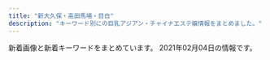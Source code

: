 ```yaml
---
title: "新大久保・高田馬場・目白"
description: "キーワード別にの巨乳アジアン・チャイナエステ嬢情報をまとめました。"
---
```


新着画像と新着キーワードをまとめています。
2021年02月04日の情報です。

<DmmAffiliateIns />
<KeywordTable
  shops={
    [
    {
        "station": "JR\u9ad8\u7530\u99ac\u5834\u99c5\u65e9\u7a32\u7530\u53e3",
        "keywords": {
            "C": 18,
            "86": 3,
            "83": 3
        },
        "img_links": [
            "http://familiar.ests.jp/images/news.png",
            "http://familiar.ests.jp/images/s_staff.png",
            "http://familiar.ests.jp/images/staff_bj1s.png",
            "http://familiar.ests.jp/photos/sites/33/2019/09/2019092318545965.jpg",
            "http://familiar.ests.jp/images/staff_bj4s.png",
            "http://familiar.ests.jp/photos/sites/33/2019/07/2019073009094778.jpg",
            "http://familiar.ests.jp/images/s_link.png",
            "http://familiar.ests.jp/images/service.jpg",
            "http://familiar.ests.jp/images/acc.png",
            "http://familiar.ests.jp/images/mobile.jpg",
            "http://familiar.ests.jp/photos/sites/33/2019/09/2019092718570723.jpg",
            "http://familiar.ests.jp/photos/sites/33/2020/10/2020101901153954.jpg",
            "http://familiar.ests.jp/images/top.jpg",
            "http://familiar.ests.jp/images/info.png",
            "http://familiar.ests.jp/photos/sites/33/2019/09/2019092718554568.jpg",
            "http://familiar.ests.jp/photos/sites/33/2020/10/2020101409554799.jpg",
            "http://familiar.ests.jp/images/bian.jpg",
            "http://familiar.ests.jp/images/s_service.png",
            "http://familiar.ests.jp/images/nei_bj1.png"
        ],
        "name": "\u99ac\u5834one",
        "url": "http://familiar.ests.jp/"
    },
    {
        "url": "http://www.enchuen.com/",
        "img_links": [
            "http://www.enchuen.com/images/img_service07.png",
            "http://www.enchuen.com/images/img_service05.png",
            "http://www.enchuen.com/images/btn_gnavi05_no.png",
            "http://www.enchuen.com/images/tw_header.png",
            "http://www.enchuen.com/images/h2_contact.png",
            "http://www.enchuen.com/images/img_slider01.png",
            "http://www.enchuen.com/images/h2_servicecontents.png",
            "http://www.enchuen.com/images/btn_gnavi06_no.png",
            "http://www.enchuen.com/images/icon_eng.png",
            "http://www.enchuen.com/images/img_service02.png",
            "http://www.enchuen.com/images/top_slider4.jpg",
            "http://www.enchuen.com/images/img_comimgsoon.jpg",
            "http://www.enchuen.com/images/interior02_s.jpg",
            "http://www.enchuen.com/images/h2_information.png",
            "http://www.enchuen.com/images/h2_twitter.png",
            "http://www.enchuen.com/images/top_slider1.jpg",
            "http://www.enchuen.com/images/img_service04.png",
            "http://www.enchuen.com/images/top_slider3.jpg",
            "http://www.enchuen.com/images/ins_footer.png",
            "http://www.enchuen.com/images/h2_alliancegide2.png",
            "http://www.enchuen.com/images/h2_instagam.png",
            "http://www.enchuen.com/images/pickmessage01.png",
            "http://www.enchuen.com/images/h2_link01.png",
            "http://www.enchuen.com/images/interior03_s.jpg",
            "http://www.enchuen.com/images/h2_qa.png",
            "http://www.enchuen.com/images/img_aromaoil.png",
            "http://www.enchuen.com/images/img_service01.png",
            "http://www.enchuen.com/images/top_slider6.jpg",
            "http://www.enchuen.com/images/top_slider5.jpg",
            "http://www.enchuen.com/images/interior01.jpg",
            "http://www.enchuen.com/images/h2_linkban.png",
            "http://www.enchuen.com/images/img_service03.png",
            "http://www.enchuen.com/images/therapist_yume_s.jpg",
            "http://www.enchuen.com/images/therapist_yona_s.jpg",
            "http://www.enchuen.com/images/img_slider03.png",
            "http://www.enchuen.com/images/img_slider02.png",
            "http://www.enchuen.com/images/therapist_noa_s.jpg",
            "http://www.enchuen.com/images/h2_alliancegide.png",
            "http://www.enchuen.com/images/interior04_s.jpg",
            "http://www.enchuen.com/images/mail_header.png",
            "http://www.enchuen.com/images/tel_header.png",
            "http://www.enchuen.com/images/interior02.jpg",
            "http://www.enchuen.com/images/icon_chi.png",
            "http://www.enchuen.com/images/ban-tel.png",
            "http://www.enchuen.com/images/top_slider2.jpg",
            "http://www.enchuen.com/images/pagetop.png",
            "http://www.enchuen.com/images/ins_header.png",
            "http://www.enchuen.com/images/interior04.jpg",
            "http://www.enchuen.com/images/therapist_yona.jpg",
            "http://www.enchuen.com/images/interior01_s.jpg",
            "http://www.enchuen.com/images/btn_gnavi04_no.png",
            "http://www.enchuen.com/images/tw_footer.png",
            "http://www.enchuen.com/images/therapist_kaori.jpg",
            "http://www.enchuen.com/images/interior03.jpg",
            "http://www.enchuen.com/images/btn_gnavi01_no.png",
            "http://www.enchuen.com/images/therapist_noa.jpg",
            "http://www.enchuen.com/images/btn_gnavi03_no.png",
            "http://www.enchuen.com/images/q_qa.png",
            "http://www.enchuen.com/images/a_qa.png",
            "http://www.enchuen.com/images/therapist_kaori_s.jpg",
            "http://www.enchuen.com/images/btn_gnavi02_no.png",
            "http://www.enchuen.com/images/therapist_yume.jpg",
            "http://www.enchuen.com/images/mess_footer.png",
            "http://www.enchuen.com/images/img_service06.png",
            "http://www.enchuen.com/images/h2_alltherapist.png"
        ],
        "name": "\u7e01\u4e2d\u7e01\uff5e\u3048\u3093\u3061\u3085\u3046\u3048\u3093\uff5e",
        "keywords": {
            "C": 4
        },
        "station": "JR\u65b0\u5927\u4e45\u4fdd\u99c5"
    },
    {
        "img_links": [
            "http://www.y-rlx.site/images/staff_09.jpg",
            "http://www.y-rlx.site/images/rec_09.jpg",
            "http://www.y-rlx.site/images/upload/thumb/c69d7050fbdbb36f.jpg",
            "http://www.y-rlx.site/girl/02.jpg",
            "http://www.y-rlx.site/images/index_11.jpg",
            "http://www.y-rlx.site/images/index_20.jpg",
            "http://www.y-rlx.site/images/upload/thumb/ed8b0cbb7323414a.jpg",
            "http://www.y-rlx.site/images/index_08.jpg",
            "http://www.y-rlx.site/images/upload/thumb/32d5587b116ac0d3.jpg",
            "http://www.y-rlx.site/girl/04.jpg",
            "http://www.y-rlx.site/images/index_04.jpg",
            "http://www.y-rlx.site/images/upload/thumb/e8190e2180eba7c5.jpg",
            "http://www.y-rlx.site/images/upload/thumb/2c7fdde9ad97892b.jpg",
            "http://www.y-rlx.site/images/index_05.jpg",
            "http://www.y-rlx.site/images/index_03.jpg",
            "http://www.y-rlx.site/images/index_10.jpg",
            "http://www.y-rlx.site/girl/03.jpg",
            "http://www.y-rlx.site/images/index_01.jpg",
            "http://www.y-rlx.site/images/info_09.jpg",
            "http://www.y-rlx.site/images/index_02.jpg",
            "http://www.y-rlx.site/images/index_06.jpg",
            "http://www.y-rlx.site/images/index_07.jpg",
            "http://www.y-rlx.site/images/upload/thumb/02b4e6896e30ae85.jpg",
            "http://y-rlx.site/images/index_07.jpg",
            "http://www.y-rlx.site/images/upload/thumb/55cf68e3bb41cd32.jpg",
            "http://www.y-rlx.site/images/index_19.jpg",
            "http://www.y-rlx.site/images/upload/thumb/90f9ae2f9ed02731.jpg",
            "http://www.y-rlx.site/images/rec.jpg",
            "http://www.y-rlx.site/girl/05.jpg",
            "http://www.y-rlx.site/images/upload/thumb/0fba3207fb3c4467.jpg",
            "http://www.y-rlx.site/images/index_15.jpg",
            "http://www.y-rlx.site/images/upload/thumb/a68ab8e424f84e24.jpg",
            "http://www.y-rlx.site/images/upload/thumb/09ac55d22a602603.jpg",
            "http://www.y-rlx.site/images/index_13.jpg",
            "http://www.y-rlx.site/images/index_09.jpg",
            "http://www.y-rlx.site/girl/01.jpg",
            "http://www.y-rlx.site/images/upload/thumb/e0a26e58e17a1416.jpg",
            "http://www.y-rlx.site/images/info.jpg",
            "http://y-rlx.site/images/index_04.jpg",
            "http://www.y-rlx.site/images/index_18.jpg",
            "http://www.y-rlx.site/images/card.jpg"
        ],
        "station": "JR\u9ad8\u7530\u99ac\u5834\u99c5\u65e9\u7a32\u7530\u53e3",
        "name": "\u60a0\u30a8\u30b9\u30c6",
        "url": "http://www.y-rlx.site/",
        "keywords": {
            "D": 1,
            "C": 6,
            "89": 1,
            "88": 2,
            "87": 4
        }
    },
    {
        "url": "http://aes-treat.com/",
        "keywords": {
            "C": 35
        },
        "name": "Lovely Heart \u5927\u4e45\u4fdd\u5225\u9928",
        "station": "JR\u5927\u4e45\u4fdd\u99c5\u5317\u53e3",
        "img_links": [
            "http://aes-treat.com/scdl/staff/10901mb.jpg",
            "http://aes-treat.com/scdl/staff/11081.jpg",
            "http://aes-treat.com/scdl/staff/10771mb.jpg",
            "http://aes-treat.com/scdl/staff/11091mb.jpg",
            "http://aes-treat.com/scdl/staff/10941mb.jpg",
            "http://aes-treat.com/scdl/staff/10651.jpg",
            "http://aes-treat.com/scdl/staff/11161.jpg",
            "http://aes-treat.com/scdl/staff/10861.jpg",
            "http://aes-treat.com/scdl/staff/11091.jpg",
            "http://aes-treat.com/scdl/staff/10841.jpg",
            "http://aes-treat.com/scdl/staff/10901.jpg",
            "http://aes-treat.com/pic/head.jpg",
            "http://aes-treat.com/scdl/staff/11101.jpg",
            "http://aes-treat.com/img/ttl_sister.png",
            "http://aes-treat.com/scdl/staff/10681mb.jpg",
            "http://aes-treat.com/scdl/staff/11051.jpg",
            "http://aes-treat.com/img/ttl_attbnr.jpg",
            "http://aes-treat.com/scdl/staff/11081mb.jpg",
            "http://aes-treat.com/scdl/staff/11171.jpg",
            "http://aes-treat.com/scdl/staff/11111mb.jpg",
            "http://aes-treat.com/scdl/staff/10171.jpg",
            "http://aes-treat.com/scdl/staff/11151.jpg",
            "http://aes-treat.com/img/ttl_mobile.jpg",
            "http://aes-treat.com/img/ttl_nouka.jpg",
            "http://aes-treat.com/scdl/staff/11131.jpg",
            "http://aes-treat.com/scdl/staff/10861mb.jpg",
            "http://aes-treat.com/scdl/staff/11121mb.jpg",
            "http://aes-treat.com/scdl/staff/10971mb.jpg",
            "http://aes-treat.com/scdl/staff/11121.jpg",
            "http://aes-treat.com/scdl/staff/10902.jpg",
            "http://aes-treat.com/scdl/staff/10981mb.jpg",
            "http://aes-treat.com/scdl/staff/10721.jpg",
            "http://aes-treat.com/scdl/staff/10891.jpg",
            "http://aes-treat.com/img/ttl_staff.png",
            "http://aes-treat.com/scdl/staff/10811mb.jpg",
            "http://aes-treat.com/scdl/staff/10841mb.jpg",
            "http://aes-treat.com/scdl/staff/11051mb.jpg",
            "http://aes-treat.com/scdl/staff/11171mb.jpg",
            "http://aes-treat.com/scdl/staff/10971.jpg",
            "http://aes-treat.com/scdl/staff/10721mb.jpg",
            "http://aes-treat.com/scdl/staff/11041mb.jpg",
            "http://aes-treat.com/scdl/staff/10681.jpg",
            "http://aes-treat.com/scdl/staff/11101mb.jpg",
            "http://aes-treat.com/pic/top2.jpg",
            "http://aes-treat.com/scdl/staff/11111.jpg",
            "http://aes-treat.com/scdl/staff/10842.jpg",
            "http://aes-treat.com/img/system/campaign.jpg",
            "http://aes-treat.com/scdl/staff/10811.jpg",
            "http://aes-treat.com/scdl/staff/10771.jpg",
            "http://aes-treat.com/scdl/staff/10651mb.jpg",
            "http://aes-treat.com/pic/top1.jpg",
            "http://aes-treat.com/scdl/staff/11151mb.jpg",
            "http://aes-treat.com/scdl/staff/11162.jpg",
            "http://aes-treat.com/scdl/staff/10941.jpg",
            "http://aes-treat.com/scdl/staff/10981.jpg",
            "http://aes-treat.com/scdl/staff/10972.jpg",
            "http://aes-treat.com/img/ttl_att.png",
            "http://aes-treat.com/scdl/staff/10171mb.jpg",
            "http://aes-treat.com/i/files/homeimg.jpg",
            "http://aes-treat.com/scdl/staff/10891mb.jpg",
            "http://aes-treat.com/scdl/staff/11041.jpg",
            "http://aes-treat.com/scdl/staff/11131mb.jpg",
            "http://aes-treat.com/scdl/staff/11161mb.jpg"
        ]
    },
    {
        "img_links": [
            "https://est-hana.com/img/girl/thumb/smain1891e9ae2d8752cd8b9474ebd62df9909f9b.jpg",
            "https://est-hana.com/img/material/top_t6.png",
            "https://est-hana.com/img/girl/pickup/topgirl20180526173824.png",
            "https://est-hana.com/img/material/infopanel.png",
            "https://est-hana.com/img/girl/main/smain184149673a0eecbfdaab27d1a016ce6f4281.jpg",
            "https://est-hana.com/img/girl/list/s173_face.jpg",
            "https://est-hana.com/img/girl/main/smain1991a8b144d9cbd006fc9dffdf23ad77de07.jpg",
            "https://est-hana.com/img/girl/pickup/topgirl20140510202547.png",
            "https://est-hana.com/img/material/click_tel_btn.png",
            "https://est-hana.com/img/material/detailwaku.png",
            "https://est-hana.com/img/material/month.png",
            "https://est-hana.com/img/girl/main/smain197153ce52e0264e81a8a42e5d3c84dd833e.jpg",
            "https://est-hana.com/img/material/sys_course1_rev2.png",
            "https://est-hana.com/img/material/day.png",
            "https://est-hana.com/img/girl/thumb/smain19725e2ed7efe2de621955e09d12295a13ee.jpg",
            "https://est-hana.com/img/material/photorenew5.jpg",
            "https://est-hana.com/img/girl/pickup/pickup20191208191053.jpg",
            "https://est-hana.com/img/material/top_t4.png",
            "https://est-hana.com/img/girl/list/s77_list.jpg",
            "https://est-hana.com/img/girl/list/slist191ec56c0d5cc68365ea11e2e52a40272d8.jpg",
            "https://est-hana.com/img/girl/list/s139_face.jpg",
            "https://est-hana.com/img/girl/pickup/pickup20141227182613.jpeg",
            "https://est-hana.com/img/material/topflashimg1.jpg",
            "https://est-hana.com/img/girl/main/smain1901e7f2a11706f93c08ab1eb76c57c0a501.jpg",
            "https://est-hana.com/img/material/massap7.jpg",
            "https://est-hana.com/img/girl/thumb/s180_1.jpg",
            "https://est-hana.com/img/girl/list/slist187110f9d5212fd19d8b8410ec6bff294e6.jpg",
            "https://est-hana.com/img/girl/list/s75_list.jpg",
            "https://est-hana.com/img/girl/thumb/smain1912da4fa2da2e801312734721e1a44d8e19.jpg",
            "https://est-hana.com/img/girl/thumb/smain1871110bf62c88dcefca310cdc127f9b11f2.jpg",
            "https://est-hana.com/img/girl/thumb/s173_2.jpg",
            "https://est-hana.com/img/material/m2.png",
            "https://est-hana.com/img/girl/thumb/smain197153ce52e0264e81a8a42e5d3c84dd833e.jpg",
            "https://est-hana.com/img/girl/pickup/pickup20190121202926.jpg",
            "https://est-hana.com/img/girl/list/slist2012ba9beda1a19f1ba57dcc87485d57321.jpg",
            "https://est-hana.com/img/girl/pickup/topgirl20161016054301.png",
            "https://est-hana.com/img/material/gm6_rollout.png",
            "https://est-hana.com/img/girl/pickup/topgirl20190528141109.png",
            "https://est-hana.com/img/girl/thumb/smain1913da4fa2da2e801312734721e1a44d8e19.jpg",
            "https://est-hana.com/img/material/sys_option.png",
            "https://est-hana.com/img/material/top_t5.png",
            "https://est-hana.com/img/girl/main/smain1911ec56c0d5cc68365ea11e2e52a40272d8.jpg",
            "https://est-hana.com/img/girl/thumb/smain184149673a0eecbfdaab27d1a016ce6f4281.jpg",
            "https://est-hana.com/img/girl/list/sface201dc74ab8dea78d771771d5fda7bccc989.jpg",
            "https://est-hana.com/img/girl/list/sface8365230fc40840a020ba3ed47600db4b4a.jpg",
            "https://est-hana.com/img/girl/list/s86_face.jpg",
            "https://est-hana.com/img/girl/pickup/pickup20190227121102.jpg",
            "https://est-hana.com/img/girl/list/s180_face.jpg",
            "https://est-hana.com/img/material/staffdetail_t1.png",
            "https://est-hana.com/img/girl/main/s163_1.jpg",
            "https://est-hana.com/img/girl/main/s75_1.jpg",
            "https://est-hana.com/img/girl/list/slist193a69a1a063a3159e298d18b691542266d.jpg",
            "https://est-hana.com/img/girl/list/s86_list.jpg",
            "https://est-hana.com/img/material/sys_course3_rev1.png",
            "https://est-hana.com/img/girl/main/s77_1.jpg",
            "https://est-hana.com/img/material/photorenew1.jpg",
            "https://est-hana.com/img/material/hosi5.png",
            "https://est-hana.com/img/girl/pickup/pickup20180830201105.jpg",
            "https://est-hana.com/img/girl/list/s173_list.jpg",
            "https://est-hana.com/img/girl/pickup/pickup20190118192257.jpg",
            "https://est-hana.com/img/material/accsess_station.png",
            "https://est-hana.com/img/girl/pickup/pickup20190118192153.jpg",
            "https://est-hana.com/img/girl/list/s88_face.jpg",
            "https://est-hana.com/img/girl/thumb/s86_1.jpg",
            "https://est-hana.com/img/girl/list/s163_face.jpg",
            "https://est-hana.com/img/girl/list/sface110404ef9fc79e2a0a04d64b621c22a0c77.jpg",
            "https://est-hana.com/img/girl/thumb/smain1901e7f2a11706f93c08ab1eb76c57c0a501.jpg",
            "https://est-hana.com/img/material/massap5.jpg",
            "https://est-hana.com/img/material/sframe2014.png",
            "https://est-hana.com/img/material/photorenew3.jpg",
            "https://est-hana.com/img/girl/thumb/s77_1.jpg",
            "https://est-hana.com/img/girl/main/s173_1.jpg",
            "https://est-hana.com/img/material/hosi4.png",
            "https://est-hana.com/img/girl/list/s180_list.jpg",
            "https://est-hana.com/img/girl/list/sface191ec56c0d5cc68365ea11e2e52a40272d8.jpg",
            "https://est-hana.com/img/material/staff_t1rev1.png",
            "https://est-hana.com/img/girl/list/sface193e3a7504f14e2050f14cb6782d72bb46c.jpg",
            "https://est-hana.com/img/material/photorenew2rev1.jpg",
            "https://est-hana.com/img/material/massa_t1.png",
            "https://est-hana.com/img/material/gm3_rollout.png",
            "https://est-hana.com/img/girl/pickup/topgirl20180908131653.png",
            "https://est-hana.com/img/material/massap4.jpg",
            "https://est-hana.com/img/material/d4.png",
            "https://est-hana.com/img/girl/list/s139_list.jpg",
            "https://est-hana.com/img/girl/thumb/smain1911ec56c0d5cc68365ea11e2e52a40272d8.jpg",
            "https://est-hana.com/img/whatnew/20200401min60.jpg",
            "https://est-hana.com/img/girl/main/smain1891e9ae2d8752cd8b9474ebd62df9909f9b.jpg",
            "https://est-hana.com/img/girl/pickup/topgirl20180308214256.png",
            "https://est-hana.com/img/girl/main/smain1931e3a7504f14e2050f14cb6782d72bb46c.jpg",
            "https://est-hana.com/img/material/returnbtn.png",
            "https://est-hana.com/img/material/photorenew4.jpg",
            "https://est-hana.com/img/material/systme_t2.png",
            "https://est-hana.com/img/girl/list/s75_face.jpg",
            "https://est-hana.com/img/girl/list/sface189e9ae2d8752cd8b9474ebd62df9909f9b.jpg",
            "https://est-hana.com/img/girl/main/smain1871110bf62c88dcefca310cdc127f9b11f2.jpg",
            "https://est-hana.com/img/camp/camp20210201.png",
            "https://est-hana.com/img/girl/pickup/pickup20191214162524.jpg",
            "https://est-hana.com/img/girl/list/sface19753ce52e0264e81a8a42e5d3c84dd833e.jpg",
            "https://est-hana.com/img/material/top_t2.png",
            "https://est-hana.com/img/girl/pickup/topgirl20141227182718.png",
            "https://est-hana.com/img/material/gm4_rollout.png",
            "https://est-hana.com/img/girl/list/slist189e9ae2d8752cd8b9474ebd62df9909f9b.jpg",
            "https://est-hana.com/img/girl/list/sface18449673a0eecbfdaab27d1a016ce6f4281.jpg",
            "https://est-hana.com/img/girl/pickup/pickup20180526173711.jpg",
            "https://est-hana.com/img/material/line1.png",
            "https://est-hana.com/img/material/massap3.jpg",
            "https://est-hana.com/img/material/top_t2_img_rev2.jpg",
            "https://est-hana.com/img/girl/thumb/smain193281777917c863b2cd265723b9cb5a3c32.jpg",
            "https://est-hana.com/img/girl/thumb/smain184249673a0eecbfdaab27d1a016ce6f4281.jpg",
            "https://est-hana.com/img/material/top_twitter.png",
            "https://est-hana.com/img/girl/thumb/s77_3.jpg",
            "https://est-hana.com/img/girl/thumb/smain1991a8b144d9cbd006fc9dffdf23ad77de07.jpg",
            "https://est-hana.com/img/girl/main/smain83165230fc40840a020ba3ed47600db4b4a.jpg",
            "https://est-hana.com/img/girl/list/slist18449673a0eecbfdaab27d1a016ce6f4281.jpg",
            "https://est-hana.com/img/material/massap6.jpg",
            "https://est-hana.com/img/girl/list/s77_face.jpg",
            "https://est-hana.com/img/material/gm2_rollout.png",
            "https://est-hana.com/img/whatnew/20200401_mask.jpg",
            "https://est-hana.com/img/girl/list/slist8365230fc40840a020ba3ed47600db4b4a.jpg",
            "https://est-hana.com/img/material/massap1.jpg",
            "https://est-hana.com/img/material/top_t3.png",
            "https://est-hana.com/img/girl/main/s180_1.jpg",
            "https://est-hana.com/img/girl/list/s88_list.jpg",
            "https://est-hana.com/img/girl/list/sface199a8b144d9cbd006fc9dffdf23ad77de07.jpg",
            "https://est-hana.com/img/material/sys_course2_rev2.png",
            "https://est-hana.com/img/girl/list/sface187386757ea62d773ca58e2457fc23b8e13.jpg",
            "https://est-hana.com/img/girl/pickup/pickup20190528135649.jpg",
            "https://est-hana.com/img/material/systme_t1.png",
            "https://est-hana.com/img/girl/thumb/smain1902e7f2a11706f93c08ab1eb76c57c0a501.jpg",
            "https://est-hana.com/img/girl/thumb/s77_2.jpg",
            "https://est-hana.com/img/girl/list/slist199a8b144d9cbd006fc9dffdf23ad77de07.jpg",
            "https://est-hana.com/img/material/staff_t1.png",
            "https://est-hana.com/img/girl/pickup/pickup20181218104555.jpg",
            "https://est-hana.com/img/girl/list/slist19753ce52e0264e81a8a42e5d3c84dd833e.jpg",
            "https://est-hana.com/img/girl/thumb/smain83165230fc40840a020ba3ed47600db4b4a.jpg",
            "https://est-hana.com/img/girl/thumb/s75_1.jpg",
            "https://est-hana.com/img/girl/list/slist110d5ce8a5906e2cdaf90af47c9395e0dff.jpg",
            "https://est-hana.com/img/material/gm5_rollout.png",
            "https://est-hana.com/img/material/sys_etc.png",
            "https://est-hana.com/img/material/w4.png",
            "https://est-hana.com/img/whatnew/20200304.jpg",
            "https://est-hana.com/img/material/massap2.jpg",
            "https://est-hana.com/img/material/gm1_rollout.png",
            "https://est-hana.com/img/girl/thumb/smain1931e3a7504f14e2050f14cb6782d72bb46c.jpg",
            "https://est-hana.com/img/girl/thumb/smain18725b09cd881b1f036f9f4970616c10b474.jpg",
            "https://est-hana.com/img/material/age.png",
            "https://est-hana.com/img/girl/thumb/s163_1.jpg",
            "https://est-hana.com/img/girl/thumb/smain83265230fc40840a020ba3ed47600db4b4a.jpg",
            "https://est-hana.com/img/girl/main/s86_1.jpg",
            "https://est-hana.com/img/material/accsess_picter2.jpg",
            "https://est-hana.com/img/girl/list/slist19053cc33bb85f739f63e84c2ae2c41c2eb.jpg",
            "https://est-hana.com/img/girl/pickup/topgirl20140502225842.png",
            "https://est-hana.com/img/girl/list/sface190e7f2a11706f93c08ab1eb76c57c0a501.jpg",
            "https://est-hana.com/img/girl/thumb/s173_1.jpg",
            "https://est-hana.com/img/girl/list/s163_list.jpg"
        ],
        "url": "https://est-hana.com/",
        "station": "JR\u5927\u4e45\u4fdd\u99c5\u5317\u53e3",
        "name": "\u82b1",
        "keywords": {
            "C": 39,
            "E": 4
        }
    },
    {
        "img_links": [
            "http://www.aromaonly1.com/images/index_07.jpg",
            "http://www.aromaonly1.com/images/index_02.jpg",
            "http://www.aromaonly1.com/uploads/305e7816c9390b899011ef6e82855b7d.jpg",
            "http://www.aromaonly1.com/images/link_10.jpg",
            "http://www.aromaonly1.com/images/index_04.jpg",
            "http://www.aromaonly1.com/images/index_18.jpg",
            "http://www.aromaonly1.com/images/index_15.jpg",
            "http://www.aromaonly1.com/images/index_21.jpg",
            "http://www.aromaonly1.com/uploads/3e6ede4dd71b9611bfc0fc01fff82057.jpg",
            "http://www.aromaonly1.com/uploads/822de08541e5f0a03b8fdd99ac777097.jpg",
            "http://www.aromaonly1.com/images/index_11.jpg",
            "http://www.aromaonly1.com/uploads/66dc68de1f9c001b6f15d52303314efc.jpg",
            "http://www.aromaonly1.com/uploads/56e94a67d1aa4ea89d5f2064a387ab96.jpg",
            "http://www.aromaonly1.com/images/index_08.jpg",
            "http://www.aromaonly1.com/images/index_01.jpg",
            "http://www.aromaonly1.com/images/interior_10.jpg",
            "http://www.aromaonly1.com/uploads/18799c1985ca7d1cd026808323ec51c2.jpg",
            "http://www.aromaonly1.com/uploads/a4bfacdc272e1f3c3ee9884036dbf094.jpg",
            "http://www.aromaonly1.com/uploads/8e9e8b4d89b256773f17dff61368328c.jpg",
            "http://www.aromaonly1.com/uploads/b43afdf6c0db7020b472f89b05664984.jpg",
            "http://www.aromaonly1.com/images/index_12.jpg",
            "http://www.aromaonly1.com/images/index_19.jpg",
            "http://www.aromaonly1.com/uploads/0d74a4af5e268e3562daa56048c13906.jpg",
            "http://www.aromaonly1.com/uploads/6d6161355034da26e622af1b5469296f.jpg",
            "http://www.aromaonly1.com/images/index_17.jpg",
            "http://www.aromaonly1.com/images/girls_10.jpg",
            "http://www.aromaonly1.com/uploads/c24b4a66b959c50d941c227e2167e47a.jpg",
            "http://www.aromaonly1.com/images/fanhui.png",
            "http://www.aromaonly1.com/uploads/33c6d79a06e306e309deefd74daa5ef6.jpg",
            "http://www.aromaonly1.com/images/index_06.jpg",
            "http://www.aromaonly1.com/images/aromaonly1_468x60.png",
            "http://www.aromaonly1.com/uploads/269045fb02ee17a03b99afcdabc449fa.jpg",
            "http://www.aromaonly1.com/images/service_11.jpg",
            "http://www.aromaonly1.com/images/index_16.jpg",
            "http://www.aromaonly1.com/uploads/e01fa669285bc99ba782abfd90a08bb2.jpg",
            "http://www.aromaonly1.com/images/service_10.jpg",
            "http://www.aromaonly1.com/images/index_20.jpg",
            "http://www.aromaonly1.com/uploads/2f5941103973429d3981087968a845a3.jpg",
            "http://www.aromaonly1.com/uploads/5f4083d49285cbe64774b1bd70e86150.jpg",
            "http://www.aromaonly1.com/uploads/ac75f516de3602f2ed5de1d9e2383a35.jpg",
            "http://www.aromaonly1.com/uploads/015cba9c432d730d26583fe998534fa6.jpg",
            "http://www.aromaonly1.com/images/index_03.jpg",
            "http://www.aromaonly1.com/images/index_05.jpg",
            "http://www.aromaonly1.com/images/index_14.jpg",
            "http://www.aromaonly1.com/my_work/images/pic1.png"
        ],
        "station": "JR\u9ad8\u7530\u99ac\u5834\u99c5",
        "name": "NEW ONLY ONE",
        "url": "http://www.aromaonly1.com/",
        "keywords": {
            "C": 3,
            "88": 4,
            "86": 5,
            "E": 2,
            "D": 4
        }
    },
    {
        "name": "\u6c34\u8272-\u30df\u30ba\u30a4\u30ed-",
        "img_links": [
            "http://kobo.mssg.jp/images/staff_5.jpg",
            "http://kobo.mssg.jp/layer/images/top/top_06.jpg",
            "http://kobo.mssg.jp/images/wenzi-staff.png",
            "http://kobo.mssg.jp/images/staff_4.jpg",
            "http://kobo.mssg.jp/images/staff_9a.jpg",
            "http://kobo.mssg.jp/images/top1.jpg",
            "http://kobo.mssg.jp/images/staff_9b.jpg",
            "http://kobo.mssg.jp/images/staff_2a.jpg",
            "http://kobo.mssg.jp/layer/images/top/top_05.jpg",
            "http://kobo.mssg.jp/images/s_info.png",
            "http://kobo.mssg.jp/images/staff_bj1.png",
            "http://kobo.mssg.jp/layer/images/top/top_02.jpg",
            "http://kobo.mssg.jp/layer/images/top/top_04.jpg",
            "http://kobo.mssg.jp/images/top2.jpg",
            "http://kobo.mssg.jp/layer/images/top.jpg",
            "http://kobo.mssg.jp/images/staff_2b.jpg",
            "http://kobo.mssg.jp/images/1.jpg",
            "http://kobo.mssg.jp/layer/images/top/top_08.png",
            "http://kobo.mssg.jp/images/info.png",
            "http://kobo.mssg.jp/layer/images/top/top_01.jpg",
            "http://kobo.mssg.jp/images/staff_bj4.png",
            "http://kobo.mssg.jp/images/staff_8a.jpg",
            "http://kobo.mssg.jp/images/staff_8.jpg",
            "http://kobo.mssg.jp/images/staff_10a.jpg",
            "http://kobo.mssg.jp/layer/images/top/top_03.jpg"
        ],
        "station": "JR\u5927\u4e45\u4fdd\u99c5\u5317\u53e3",
        "url": "http://kobo.mssg.jp/",
        "keywords": {}
    },
    {
        "keywords": {},
        "url": "http://p-aroma.work/",
        "name": "\u7652\u3057\u306e\u51fa\u4f1a\u3044",
        "img_links": [
            "http://p-aroma.work/images/int2.png",
            "http://p-aroma.work/img/rina1.png",
            "http://p-aroma.work/images/1.jpg",
            "http://p-aroma.work/images/sys.png",
            "http://p-aroma.work/images/s1.jpg",
            "http://p-aroma.work/images/head.jpg",
            "http://p-aroma.work/images/int1.png",
            "http://p-aroma.work/images/s2.jpg",
            "http://p-aroma.work/images/news.jpg",
            "http://p-aroma.work/staff/ayaka.jpg",
            "http://p-aroma.work/staff/rina.jpg",
            "http://p-aroma.work/images/4.jpg",
            "http://p-aroma.work/staff/kasumi.jpg",
            "http://p-aroma.work/img/mayu1.png",
            "http://p-aroma.work/staff/mirai.jpg",
            "http://p-aroma.work/img/ayaka1.png",
            "http://p-aroma.work/staff/mayu.jpg",
            "http://p-aroma.work/images/6.jpg",
            "http://p-aroma.work/img/mirai1.png",
            "http://p-aroma.work/images/mobile.jpg",
            "http://p-aroma.work/images/interior_t.png",
            "http://p-aroma.work/images/s1.png",
            "http://p-aroma.work/images/3.jpg",
            "http://p-aroma.work/images/staff_t.png",
            "http://p-aroma.work/img/kasumi1.png",
            "http://p-aroma.work/images/2.jpg",
            "http://p-aroma.work/images/tel.jpg"
        ],
        "station": "JR\u5927\u4e45\u4fdd\u99c5\u5317\u53e3"
    },
    {
        "img_links": [
            "https://angel.abnavi.info/photos/sites/7/2020/11/2020110606371089.jpg",
            "https://angel.abnavi.info/images/s_news.png",
            "https://angel.abnavi.info/images/room1.jpg",
            "https://angel.abnavi.info/images/room2.jpg",
            "https://angel.abnavi.info/photos/sites/7/2020/07/2020073005202048.jpg",
            "https://angel.abnavi.info/photos/sites/7/2020/10/2020101305350920.jpg",
            "https://angel.abnavi.info/images/end.png",
            "https://angel.abnavi.info/images/news_bj3.jpg",
            "https://angel.abnavi.info/images/nbj3.jpg",
            "https://angel.abnavi.info/images/nbj1.jpg",
            "https://angel.abnavi.info/images/room4.jpg",
            "https://angel.abnavi.info/photos/sites/7/2020/07/2020073006120917.jpg",
            "https://angel.abnavi.info/images/top.jpg",
            "https://angel.abnavi.info/photos/sites/7/2020/07/2020073005201940.jpg",
            "https://angel.abnavi.info/images/room3.jpg",
            "https://angel.abnavi.info/images/s_staff.jpg",
            "https://angel.abnavi.info/photos/sites/7/2020/09/2020092301333424.jpg"
        ],
        "url": "https://angel.abnavi.info/",
        "station": "JR\u9ad8\u7530\u99ac\u5834\u99c5",
        "keywords": {
            "D": 5,
            "87": 1,
            "86": 4,
            "85": 1,
            "C": 14
        },
        "name": "Angel"
    },
    {
        "station": "JR\u9ad8\u7530\u99ac\u5834\u99c5\u65e9\u7a32\u7530\u53e3",
        "keywords": {},
        "url": "http://www.china-es.info/",
        "img_links": [
            "http://www.china-es.info/images/top.jpg",
            "http://www.china-es.info/images/news.jpg",
            "http://www.china-es.info/images/sys2.jpg",
            "http://www.china-es.info/img/ringo1.jpg",
            "http://www.china-es.info/images/sys3.jpg",
            "http://www.china-es.info/images/interior_t.jpg",
            "http://www.china-es.info/images/int2.jpg",
            "http://www.china-es.info/images/rec1.jpg",
            "http://www.china-es.info/images/staff_t.jpg",
            "http://www.china-es.info/images/menu/top.jpg",
            "http://www.china-es.info/images/int4.jpg",
            "http://www.china-es.info/images/mobile.jpg",
            "http://www.china-es.info/images/rec2.jpg",
            "http://www.china-es.info/images/head.jpg",
            "http://www.china-es.info/images/menu/staff.jpg",
            "http://www.china-es.info/img/nana1.jpg",
            "http://www.china-es.info/images/int1.jpg",
            "http://www.china-es.info/images/sys1.jpg",
            "http://www.china-es.info/img/hibiki1.jpg",
            "http://www.china-es.info/img/nana2.jpg",
            "http://www.china-es.info/images/int3.jpg",
            "http://www.china-es.info/images/menu/interior.jpg"
        ],
        "name": "Honey At Home \u30cf\u30cb\u30fc\u30a2\u30c3\u30c8\u30db\u30fc\u30e0"
    },
    {
        "name": "\u30df\u30eb\u30af",
        "keywords": {
            "86": 14,
            "84": 7,
            "D": 35,
            "90": 7,
            "E": 7,
            "C": 13,
            "85": 14
        },
        "url": "http://milk.tyo.cm/",
        "img_links": [
            "http://milk.tyo.cm/photos/sites/72/2021/02/2021020107194159.jpg",
            "http://milk.tyo.cm/images/room3_l.jpg",
            "http://milk.tyo.cm/images/sp_nav03.png",
            "http://milk.tyo.cm/photos/sites/72/2020/11/202011100524008.jpg",
            "http://milk.tyo.cm/images/sp_nav01.png",
            "http://milk.tyo.cm/images/sp_header.jpg",
            "http://milk.tyo.cm/images/bg_cont03.png",
            "http://milk.tyo.cm/images/room1_l.jpg",
            "http://milk.tyo.cm/images/bg_cont01.png",
            "http://milk.tyo.cm/images/sp_nav02.png",
            "http://milk.tyo.cm/images/img_service01.jpg",
            "http://milk.tyo.cm/images/room4_l.jpg",
            "http://milk.tyo.cm/photos/sites/72/2020/06/2020061206443832.jpg",
            "http://milk.tyo.cm/images/tit_pick.png",
            "http://milk.tyo.cm/images/link_nav04.png",
            "http://milk.tyo.cm/photos/sites/72/2020/12/2020120807375347.jpg",
            "http://milk.tyo.cm/images/blog.jpg",
            "http://milk.tyo.cm/images/link_nav03.png",
            "http://milk.tyo.cm/images/com_tel.png",
            "http://milk.tyo.cm/images/tit_staff.png",
            "http://milk.tyo.cm/images/tit_service.png",
            "http://milk.tyo.cm/images/link_nav05.png",
            "http://milk.tyo.cm/images/img_service03.jpg",
            "http://milk.tyo.cm/images/link_nav01.png",
            "http://milk.tyo.cm/images/sp_tit_pick.png",
            "http://milk.tyo.cm/photos/sites/72/2020/12/2020121505155035.jpg",
            "http://milk.tyo.cm/images/top.png",
            "http://milk.tyo.cm/images/re.png",
            "http://milk.tyo.cm/images/koko_234x60.png",
            "http://milk.tyo.cm/images/ico_headline.png",
            "http://milk.tyo.cm/photos/sites/72/2020/06/2020061206444417.jpg",
            "http://milk.tyo.cm/images/img_service04.jpg",
            "http://milk.tyo.cm/images/img_service02.jpg",
            "http://milk.tyo.cm/images/room2_l.jpg",
            "http://milk.tyo.cm/photos/sites/72/2021/01/2021012610102711.jpg",
            "http://milk.tyo.cm/images/link_nav02.png"
        ],
        "station": "JR\u5927\u4e45\u4fdd\u99c5\u5357\u53e3"
    },
    {
        "name": "\u98a8\u96c5\u5802 \uff5e\u3075\u3046\u304c\u3069\u3046\uff5e",
        "station": "JR\u9ad8\u7530\u99ac\u5834\u99c5\u65e9\u7a32\u7530\u53e3",
        "keywords": {},
        "url": "http://www.kity.work/",
        "img_links": [
            "http://www.kity.work/img/minami2.jpg",
            "http://www.kity.work/img/an2.jpg",
            "http://www.kity.work/images/s1.jpg",
            "http://www.kity.work/img/yuka1.jpg",
            "http://www.kity.work/images/1.jpg",
            "http://www.kity.work/staff/aoi.jpg",
            "http://www.kity.work/images/up.jpg",
            "http://www.kity.work/images/ac2.jpg",
            "http://www.kity.work/staff/minami.jpg",
            "http://www.kity.work/images/staff_t.jpg",
            "http://www.kity.work/images/interior_t.jpg",
            "http://www.kity.work/images/news.jpg",
            "http://www.kity.work/images/5.jpg",
            "http://www.kity.work/staff/sara.jpg",
            "http://www.kity.work/img/sara2.jpg",
            "http://www.kity.work/images/3.jpg",
            "http://www.kity.work/staff/an.jpg",
            "http://www.kity.work/img/minami1.jpg",
            "http://www.kity.work/img/sara1.jpg",
            "http://www.kity.work/images/int2.jpg",
            "http://www.kity.work/images/tg.jpg",
            "http://www.kity.work/images/s2.jpg",
            "http://www.kity.work/img/yuka2.jpg",
            "http://www.kity.work/images/tel.jpg",
            "http://www.kity.work/images/s1.png",
            "http://www.kity.work/staff/yuka.jpg",
            "http://www.kity.work/images/4.jpg",
            "http://www.kity.work/img/an1.jpg",
            "http://www.kity.work/img/aoi1.jpg",
            "http://www.kity.work/images/sys.jpg",
            "http://www.kity.work/img/aoi2.jpg",
            "http://www.kity.work/images/2.jpg",
            "http://www.kity.work/images/head.jpg",
            "http://www.kity.work/images/int1.jpg"
        ]
    },
    {
        "url": "http://esthe.top/",
        "img_links": [
            "http://esthe.top/images/staff_images/staff_010b.jpg",
            "http://esthe.top/images/staff_images/staff_09a.jpg",
            "http://esthe.top/images/staff_images/staff_04b.jpg",
            "http://esthe.top/images/demo/slider/images/slide2.png",
            "http://esthe.top/images/staff_images/staff_01b.jpg",
            "http://esthe.top/images/demo/slider/images/slide1.png",
            "http://esthe.top/images/staff_images/staff_04a.jpg",
            "http://esthe.top/images/Bottom_01.jpg",
            "http://esthe.top/images/an_1_07.jpg",
            "http://esthe.top/images/acs_ima/access-01.jpg",
            "http://esthe.top/images/demo/slider/images/slide4.png",
            "http://esthe.top/images/staff_images/staff_010a.jpg",
            "http://esthe.top/images/an_1_06.jpg",
            "http://esthe.top/images/room_images/index-01.jpg",
            "http://esthe.top/images/staff_images/staff_01a.jpg",
            "http://esthe.top/images/acs_ima/access-04.jpg",
            "http://esthe.top/images/an_1_05.jpg",
            "http://esthe.top/images/an_1_02.jpg",
            "http://esthe.top/images/an_1_04.jpg",
            "http://esthe.top/images/acs_ima/access-02.jpg",
            "http://esthe.top/images/room_images/gallery-05.jpg",
            "http://esthe.top/images/an_2_05.jpg",
            "http://esthe.top/images/room_images/gallery-01.jpg",
            "http://esthe.top/images/demo/slider/tooltips/slide3.png",
            "http://esthe.top/images/demo/slider/images/slide5.png",
            "http://esthe.top/images/an_2_04.jpg",
            "http://esthe.top/images/room_images/gallery-03.jpg",
            "http://esthe.top/images/staff_images/staff_07a.jpg",
            "http://esthe.top/images/staff_images/staff_07b.jpg",
            "http://esthe.top/images/an_2_02.jpg",
            "http://esthe.top/images/room_images/gallery-06.jpg",
            "http://esthe.top/images/demo/slider/tooltips/slide2.png",
            "http://esthe.top/images/acs_ima/access-03.jpg",
            "http://esthe.top/images/an_2_07.jpg",
            "http://esthe.top/images/an_2_06.jpg",
            "http://esthe.top/images/staff_images/staff_09b.jpg",
            "http://esthe.top/images/demo/slider/tooltips/slide5.png",
            "http://esthe.top/images/room_images/gallery-04.jpg",
            "http://esthe.top/images/Bottom_02.jpg",
            "http://esthe.top/images/demo/slider/images/slide3.png",
            "http://esthe.top/images/demo/slider/tooltips/slide1.png",
            "http://esthe.top/images/QRcode.jpg",
            "http://esthe.top/images/an_1_03.jpg",
            "http://esthe.top/images/room_images/index-02.jpg",
            "http://esthe.top/images/demo/slider/tooltips/slide4.png",
            "http://esthe.top/images/an_2_03.jpg",
            "http://esthe.top/images/room_images/gallery-02.jpg"
        ],
        "station": "JR\u9ad8\u7530\u99ac\u5834\u99c5\u6771\u53e3",
        "keywords": {},
        "name": "RAN\uff5e\u30e9\u30f3\uff5e"
    },
    {
        "url": "http://www.e-candy.work/",
        "name": "Lui\uff5e\u30eb\u30a4\uff5e",
        "keywords": {},
        "img_links": [
            "http://www.e-candy.work/images/interior_t.png",
            "http://www.e-candy.work/images/sys3.png",
            "http://www.e-candy.work/images/5.jpg",
            "http://www.e-candy.work/img/ai1.jpg",
            "http://www.e-candy.work/images/4.jpg",
            "http://www.e-candy.work/images/1.jpg",
            "http://www.e-candy.work/images/s1.png",
            "http://www.e-candy.work/img/rina1.jpg",
            "http://www.e-candy.work/images/news.jpg",
            "http://www.e-candy.work/img/haruka1.jpg",
            "http://www.e-candy.work/images/staff_t.png",
            "http://www.e-candy.work/images/3.jpg",
            "http://www.e-candy.work/img/aya1.jpg",
            "http://www.e-candy.work/images/sys2.jpg",
            "http://www.e-candy.work/images/newface.png",
            "http://www.e-candy.work/images/info.png",
            "http://www.e-candy.work/images/head.jpg",
            "http://www.e-candy.work/img/nana1.jpg",
            "http://www.e-candy.work/images/int2.png",
            "http://www.e-candy.work/images/8.jpg",
            "http://www.e-candy.work/images/6.jpg",
            "http://www.e-candy.work/images/int1.png",
            "http://www.e-candy.work/images/sys1.jpg",
            "http://www.e-candy.work/images/mobile.jpg",
            "http://www.e-candy.work/images/7.jpg",
            "http://www.e-candy.work/img/yui1.jpg",
            "http://www.e-candy.work/img/miki1.jpg",
            "http://www.e-candy.work/images/tel.jpg"
        ],
        "station": "\u65b0\u5927\u4e45\u4fdd\u99c5"
    },
    {
        "img_links": [
            "http://aes-salon.com/img/access/road2.jpg",
            "http://aes-salon.com/img/ttl_nouka.jpg",
            "http://aes-salon.com/scdl/staff/10441mb.jpg",
            "http://aes-salon.com/scdl/staff/10091.jpg",
            "http://aes-salon.com/scdl/staff/10291.jpg",
            "http://aes-salon.com/scdl/staff/10511mb.jpg",
            "http://aes-salon.com/img/ttl_bekan.jpg",
            "http://aes-salon.com/img/ttl_mobile.jpg",
            "http://aes-salon.com/scdl/staff/10651.jpg",
            "http://aes-salon.com/scdl/staff/10661mb.jpg",
            "http://aes-salon.com/scdl/staff/10091mb.jpg",
            "http://aes-salon.com/scdl/staff/10471mb.jpg",
            "http://aes-salon.com/scdl/staff/10563.jpg",
            "http://aes-salon.com/scdl/staff/10341.jpg",
            "http://aes-salon.com/scdl/staff/10082.jpg",
            "http://aes-salon.com/scdl/staff/10671mb.jpg",
            "http://aes-salon.com/scdl/staff/10351mb.jpg",
            "http://aes-salon.com/scdl/staff/10601mb.jpg",
            "http://aes-salon.com/scdl/staff/10592.jpg",
            "http://aes-salon.com/scdl/staff/10561.jpg",
            "http://aes-salon.com/img/access/road1.jpg",
            "http://aes-salon.com/scdl/staff/10251mb.jpg",
            "http://aes-salon.com/scdl/staff/10291mb.jpg",
            "http://aes-salon.com/scdl/staff/10472.jpg",
            "http://aes-salon.com/scdl/staff/10412.jpg",
            "http://aes-salon.com/scdl/staff/10342.jpg",
            "http://aes-salon.com/scdl/staff/10092.jpg",
            "http://aes-salon.com/scdl/staff/10671.jpg",
            "http://aes-salon.com/pic/top1.jpg",
            "http://aes-salon.com/pic/top2.jpg",
            "http://aes-salon.com/scdl/staff/10121.jpg",
            "http://aes-salon.com/scdl/staff/10602.jpg",
            "http://aes-salon.com/scdl/staff/10121mb.jpg",
            "http://aes-salon.com/img/access/road4.jpg",
            "http://aes-salon.com/img/ttl_att.png",
            "http://aes-salon.com/scdl/staff/10641.jpg",
            "http://aes-salon.com/img/system/campaign.jpg",
            "http://aes-salon.com/scdl/staff/10411.jpg",
            "http://aes-salon.com/scdl/staff/10631mb.jpg",
            "http://aes-salon.com/scdl/staff/10591.jpg",
            "http://aes-salon.com/scdl/staff/10591mb.jpg",
            "http://aes-salon.com/scdl/staff/10681.jpg",
            "http://aes-salon.com/scdl/staff/10462.jpg",
            "http://aes-salon.com/scdl/staff/10562.jpg",
            "http://aes-salon.com/scdl/staff/10681mb.jpg",
            "http://aes-salon.com/i/files/homeimg.jpg",
            "http://aes-salon.com/scdl/staff/10501mb.jpg",
            "http://aes-salon.com/scdl/staff/10641mb.jpg",
            "http://aes-salon.com/scdl/staff/10502.jpg",
            "http://aes-salon.com/scdl/staff/10511.jpg",
            "http://aes-salon.com/scdl/staff/10252.jpg",
            "http://aes-salon.com/scdl/staff/10501.jpg",
            "http://aes-salon.com/scdl/staff/10651mb.jpg",
            "http://aes-salon.com/scdl/staff/10561mb.jpg",
            "http://aes-salon.com/scdl/staff/10631.jpg",
            "http://aes-salon.com/img/ttl_staff.png",
            "http://aes-salon.com/img/ttl_sister.png",
            "http://aes-salon.com/scdl/staff/10461mb.jpg",
            "http://aes-salon.com/scdl/staff/10621mb.jpg",
            "http://aes-salon.com/scdl/staff/10441.jpg",
            "http://aes-salon.com/scdl/staff/10571mb.jpg",
            "http://aes-salon.com/scdl/staff/10122.jpg",
            "http://aes-salon.com/scdl/staff/10251.jpg",
            "http://aes-salon.com/scdl/staff/10661.jpg",
            "http://aes-salon.com/img/access/roaddm.png",
            "http://aes-salon.com/scdl/staff/10571.jpg",
            "http://aes-salon.com/scdl/staff/10083.jpg",
            "http://aes-salon.com/scdl/staff/10351.jpg",
            "http://aes-salon.com/scdl/staff/10292.jpg",
            "http://aes-salon.com/scdl/staff/10621.jpg",
            "http://aes-salon.com/pic/head.jpg",
            "http://aes-salon.com/img/access/road3.jpg",
            "http://aes-salon.com/scdl/staff/10601.jpg",
            "http://aes-salon.com/scdl/staff/10461.jpg",
            "http://aes-salon.com/scdl/staff/10411mb.jpg",
            "http://aes-salon.com/scdl/staff/10081.jpg",
            "http://aes-salon.com/scdl/staff/10341mb.jpg",
            "http://aes-salon.com/scdl/staff/10471.jpg",
            "http://aes-salon.com/img/ttl_attbnr.jpg",
            "http://aes-salon.com/scdl/staff/10081mb.jpg"
        ],
        "station": "JR\u5927\u4e45\u4fdd\u99c5\u5317\u53e3",
        "keywords": {
            "C": 35
        },
        "url": "http://aes-salon.com/",
        "name": "Lovely Heart"
    },
    {
        "station": "JR\u65b0\u5927\u4e45\u4fdd\u99c5",
        "name": "Familiar\u30fb\u30d5\u30a1\u30df\u30ea\u30fc\u30a2",
        "img_links": [
            "http://familiar.tyo.cm/photos/sites/37/2019/03/2019032406115598.jpg",
            "http://familiar.tyo.cm/photos/sites/37/2019/10/2019100304481325.jpg",
            "http://familiar.tyo.cm/photos/sites/37/2019/06/2019061502562797.jpg",
            "http://familiar.tyo.cm/photos/sites/37/2019/12/201912130833132.jpg",
            "http://familiar.tyo.cm/photos/sites/37/2019/06/2019062210030384.jpg",
            "http://familiar.tyo.cm/photos/sites/37/2019/11/2019112002511160.jpg",
            "http://familiar.tyo.cm/photos/sites/37/2019/06/2019061502562745.jpg",
            "http://familiar.tyo.cm/photos/sites/37/2019/12/2019120502264671.jpg",
            "http://familiar.tyo.cm/photos/sites/37/2019/03/2019031806471671.jpg",
            "http://familiar.tyo.cm/images/tel.png",
            "http://familiar.tyo.cm/photos/sites/37/2019/11/2019112902341792.jpg",
            "http://familiar.tyo.cm/images/s_link.jpg",
            "http://familiar.tyo.cm/photos/sites/37/2019/03/2019032406115312.jpg",
            "http://familiar.tyo.cm/images/top.png",
            "http://familiar.tyo.cm/photos/sites/37/2019/06/201906040617136.jpg",
            "http://familiar.tyo.cm/photos/sites/37/2019/06/2019061502562798.jpg",
            "http://familiar.tyo.cm/photos/sites/37/2019/09/2019090503385014.jpg",
            "http://familiar.tyo.cm/photos/sites/37/2019/06/2019060406241084.jpg",
            "http://familiar.tyo.cm/photos/sites/37/2019/09/201909270657496.jpg",
            "http://familiar.tyo.cm/photos/sites/37/2019/12/2019120401355046.jpg",
            "http://familiar.tyo.cm/photos/sites/37/2019/03/2019032406115311.jpg",
            "http://familiar.tyo.cm/images/1.png",
            "http://familiar.tyo.cm/photos/sites/37/2019/03/2019032406115440.jpg",
            "http://familiar.tyo.cm/images/mobile.jpg",
            "http://familiar.tyo.cm/images/s_news.jpg",
            "http://familiar.tyo.cm/photos/sites/37/2019/03/2019032406115446.jpg",
            "http://familiar.tyo.cm/photos/sites/37/2019/11/2019110802115992.jpg",
            "http://familiar.tyo.cm/photos/sites/37/2019/03/2019032406115451.jpg",
            "http://familiar.tyo.cm/photos/sites/37/2018/12/2018121903013346.jpg",
            "http://familiar.tyo.cm/photos/sites/37/2019/10/2019102502193551.jpg",
            "http://familiar.tyo.cm/photos/sites/37/2019/03/2019032406115491.jpg",
            "http://familiar.tyo.cm/images/s_staff.jpg",
            "http://familiar.tyo.cm/photos/sites/37/2019/12/2019120502265383.jpg",
            "http://familiar.tyo.cm/photos/sites/37/2019/10/2019102408541458.jpg",
            "http://familiar.tyo.cm/photos/sites/37/2018/12/2018121903022968.jpg",
            "http://familiar.tyo.cm/photos/sites/37/2019/12/2019120401354980.jpg",
            "http://familiar.tyo.cm/photos/sites/37/2019/06/2019060406161857.jpg",
            "http://familiar.tyo.cm/photos/sites/37/2019/10/2019102502193826.jpg",
            "http://familiar.tyo.cm/photos/sites/37/2019/12/2019120401354873.jpg"
        ],
        "keywords": {
            "D": 182,
            "83": 9,
            "87": 72,
            "88": 27,
            "E": 36,
            "85": 18,
            "C": 2,
            "86": 94
        },
        "url": "http://familiar.tyo.cm/"
    },
    {
        "img_links": [
            "https://www.cocoro556.in/img/material/pageheaderimg1.jpg",
            "https://www.cocoro556.in/img/material/p6_t3_subt1.png",
            "https://www.cocoro556.in/img/material/noimg_s.jpg",
            "https://www.cocoro556.in/img/girl/main/smain1461f806d031a1244ccfaa8b4d307f6ef6d7.jpg",
            "https://www.cocoro556.in/img/girl/thumb/smain1421b75436b0012f83588e08b8d8eb48c8c2.jpg",
            "https://www.cocoro556.in/img/material/pd_number.png",
            "https://www.cocoro556.in/img/girl/thumb/smain1423ae12bc52cc115b3190fbe6a84a8ffa74.jpg",
            "https://www.cocoro556.in/img/girl/list/slist144346e3df3ff1cef1386c89c6ba9e9f72e.jpg",
            "https://www.cocoro556.in/img/material/pageheaderimg3.jpg",
            "https://www.cocoro556.in/img/material/pd_st3.png",
            "https://www.cocoro556.in/img/girl/main/smain1541a1f8e548a2959236fdd0e7abcde80ac7.jpg",
            "https://www.cocoro556.in/img/girl/thumb/smain126242f85375ac3eb532582567360874d2d6.jpg",
            "https://www.cocoro556.in/img/material/photost5.png",
            "https://www.cocoro556.in/img/material/noimg_m.jpg",
            "https://www.cocoro556.in/img/girl/thumb/smain14922dea5bdda380e76839c012ab24bd9f82.jpg",
            "https://www.cocoro556.in/img/material/gm5_rollover.png",
            "https://www.cocoro556.in/img/material/p2_t2.png",
            "https://www.cocoro556.in/img/girl/thumb/smain1493773ceed1a7cd35919e9c6866285fb943.jpg",
            "https://www.cocoro556.in/img/girl/thumb/smain1422b75436b0012f83588e08b8d8eb48c8c2.jpg",
            "https://www.cocoro556.in/img/girl/thumb/smain14634879628e490d1ecf1cd7a9d727569f95.jpg",
            "https://www.cocoro556.in/img/material/top_t3.png",
            "https://www.cocoro556.in/img/girl/main/smain1421b75436b0012f83588e08b8d8eb48c8c2.jpg",
            "https://www.cocoro556.in/img/material/noimg_b.jpg",
            "https://www.cocoro556.in/img/girl/thumb/smain1442346e3df3ff1cef1386c89c6ba9e9f72e.jpg",
            "https://www.cocoro556.in/img/material/age_rollout.png",
            "https://www.cocoro556.in/img/material/photost1.png",
            "https://www.cocoro556.in/img/material/photost2rev1.png",
            "https://www.cocoro556.in/img/girl/thumb/smain1542a1f8e548a2959236fdd0e7abcde80ac7.jpg",
            "https://www.cocoro556.in/img/girl/thumb/smain126142f85375ac3eb532582567360874d2d6.jpg",
            "https://www.cocoro556.in/img/material/gm4_rollout.png",
            "https://www.cocoro556.in/img/material/p2_t2_subt2.png",
            "https://www.cocoro556.in/img/girl/thumb/smain1541a1f8e548a2959236fdd0e7abcde80ac7.jpg",
            "https://www.cocoro556.in/img/girl/thumb/smain155128648a02b629a70c40bc424b9302c3e1.jpg",
            "https://www.cocoro556.in/img/material/p2_t2_sub_m1_1.png",
            "https://www.cocoro556.in/img/material/p2_t2_subt5.png",
            "https://www.cocoro556.in/img/material/pageheaderimg2.jpg",
            "https://www.cocoro556.in/img/material/p2_t2_sub_m1_2.png",
            "https://www.cocoro556.in/img/material/photost3rev1.png",
            "https://www.cocoro556.in/img/material/top_t2.png",
            "https://www.cocoro556.in/img/material/p5_t1.png",
            "https://www.cocoro556.in/img/material/p6_t1.png",
            "https://www.cocoro556.in/img/girl/list/slist149773ceed1a7cd35919e9c6866285fb943.jpg",
            "https://www.cocoro556.in/img/material/p3_t1.png",
            "https://www.cocoro556.in/img/girl/thumb/smain1543ab2e0ee9f9fde8103e9fe80e33b07761.jpg",
            "https://www.cocoro556.in/img/material/gm1_rollover.png",
            "https://www.cocoro556.in/img/material/p6_t2.png",
            "https://www.cocoro556.in/img/material/p3_1_t1.png",
            "https://www.cocoro556.in/img/material/p2_t2_subt5_m1.png",
            "https://www.cocoro556.in/img/material/photost4rev1.png",
            "https://www.cocoro556.in/img/material/p6_t2_subt1.png",
            "https://www.cocoro556.in/img/material/p2_t2_subt5_m2.png",
            "https://www.cocoro556.in/img/girl/main/smain126142f85375ac3eb532582567360874d2d6.jpg",
            "https://www.cocoro556.in/img/camp/camp20200426sub.jpg",
            "https://www.cocoro556.in/img/girl/thumb/smain163122954962968a79edd4eae79b844b9988.jpg",
            "https://www.cocoro556.in/img/material/top_t3_imgrev1.jpg",
            "https://www.cocoro556.in/img/camp/camp20210201.jpg",
            "https://www.cocoro556.in/img/material/photost6.png",
            "https://www.cocoro556.in/img/girl/main/smain163122954962968a79edd4eae79b844b9988.jpg",
            "https://www.cocoro556.in/img/material/top_t3_subt1.png",
            "https://www.cocoro556.in/img/girl/thumb/smain1491773ceed1a7cd35919e9c6866285fb943.jpg",
            "https://www.cocoro556.in/img/material/photost7.png",
            "https://www.cocoro556.in/img/material/p2_t2_subt4.png",
            "https://www.cocoro556.in/img/material/p6_t3.png",
            "https://www.cocoro556.in/img/girl/list/slist12642f85375ac3eb532582567360874d2d6.jpg",
            "https://www.cocoro556.in/img/material/p2_t2_subt4_m1.png",
            "https://www.cocoro556.in/img/girl/main/smain1441346e3df3ff1cef1386c89c6ba9e9f72e.jpg",
            "https://www.cocoro556.in/img/material/accminimgrev1.jpg",
            "https://www.cocoro556.in/img/material/top_t4.png",
            "https://www.cocoro556.in/img/material/pd_st2.png",
            "https://www.cocoro556.in/img/material/ftel.png",
            "https://www.cocoro556.in/img/material/gm6_rollout.png",
            "https://www.cocoro556.in/img/girl/list/slist15565c84cfd25159bbfcf85c63899ef5f53.jpg",
            "https://www.cocoro556.in/img/girl/list/slist146f806d031a1244ccfaa8b4d307f6ef6d7.jpg",
            "https://www.cocoro556.in/img/material/gm3_rollout.png",
            "https://www.cocoro556.in/img/material/gm5_rollout.png",
            "https://www.cocoro556.in/img/material/leftinfo.png",
            "https://www.cocoro556.in/img/material/pd_st1.png",
            "https://www.cocoro556.in/img/girl/thumb/smain1443346e3df3ff1cef1386c89c6ba9e9f72e.jpg",
            "https://www.cocoro556.in/img/whatnew/cocoro2021.png",
            "https://www.cocoro556.in/img/girl/main/smain155128648a02b629a70c40bc424b9302c3e1.jpg",
            "https://www.cocoro556.in/img/girl/list/slist142b75436b0012f83588e08b8d8eb48c8c2.jpg",
            "https://www.cocoro556.in/img/girl/thumb/smain126332fd72809eba38056753c1720b05d8d5.jpg",
            "https://www.cocoro556.in/img/material/gm6_rollover.png",
            "https://www.cocoro556.in/img/material/p2_t2_subt1.png",
            "https://www.cocoro556.in/img/girl/thumb/smain1461f806d031a1244ccfaa8b4d307f6ef6d7.jpg",
            "https://www.cocoro556.in/img/girl/thumb/smain1462f806d031a1244ccfaa8b4d307f6ef6d7.jpg",
            "https://www.cocoro556.in/img/girl/list/slist154a1f8e548a2959236fdd0e7abcde80ac7.jpg",
            "https://www.cocoro556.in/img/girl/thumb/smain1441346e3df3ff1cef1386c89c6ba9e9f72e.jpg",
            "https://www.cocoro556.in/img/girl/list/slist16322954962968a79edd4eae79b844b9988.jpg",
            "https://www.cocoro556.in/img/material/gm2_rollover.png",
            "https://www.cocoro556.in/img/material/gm2_rollout.png",
            "https://www.cocoro556.in/img/material/gm1_rollout.png",
            "https://www.cocoro556.in/img/material/p2_t2_subt3.png",
            "https://www.cocoro556.in/img/girl/main/smain1491773ceed1a7cd35919e9c6866285fb943.jpg",
            "https://www.cocoro556.in/img/material/p2_t2_sub_m1_3.png",
            "https://www.cocoro556.in/img/material/top_t1.png",
            "https://www.cocoro556.in/img/material/gm3_rollover.png",
            "https://www.cocoro556.in/img/material/mobilesite.png",
            "https://www.cocoro556.in/img/girl/thumb/smain155228648a02b629a70c40bc424b9302c3e1.jpg",
            "https://www.cocoro556.in/img/material/pageheaderimg4.jpg"
        ],
        "url": "https://www.cocoro556.in/",
        "station": "JR\u5927\u4e45\u4fdd\u99c5\u5317\u53e3",
        "name": "COCORO",
        "keywords": {
            "E": 1,
            "C": 21
        }
    },
    {
        "station": "JR\u65b0\u5927\u4e45\u4fdd\u99c5",
        "name": "\u6625\u306e\u5922",
        "url": "http://www.harunoyume.com/",
        "img_links": [
            "http://www.harunoyume.com/images/service-image.jpg",
            "http://www.harunoyume.com/images/discount.jpg",
            "http://www.harunoyume.com/images/covergirl.jpg",
            "http://www.harunoyume.com/images/campaign.jpg"
        ],
        "keywords": {}
    }
]
}
/>
<DmmAffiliateScript />
